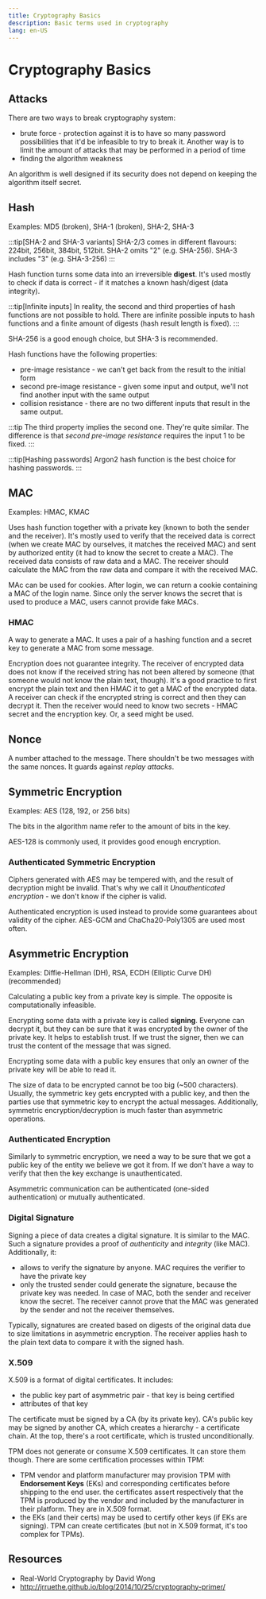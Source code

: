 ```yaml
---
title: Cryptography Basics
description: Basic terms used in cryptography
lang: en-US
---
```


# Cryptography Basics

## Attacks

There are two ways to break cryptography system:

- brute force - protection against it is to have so many password possibilities
  that it'd be infeasible to try to break it. Another way is to limit the amount
  of attacks that may be performed in a period of time
- finding the algorithm weakness

An algorithm is well designed if its security does not depend on keeping the
algorithm itself secret.

## Hash

Examples: MD5 (broken), SHA-1 (broken), SHA-2, SHA-3

:::tip[SHA-2 and SHA-3 variants]
SHA-2/3 comes in different flavours: 224bit, 256bit, 384bit, 512bit.
SHA-2 omits "2" (e.g. SHA-256).
SHA-3 includes "3" (e.g. SHA-3-256)
:::

Hash function turns some data into an irreversible **digest**. It's used mostly
to check if data is correct - if it matches a known hash/digest (data integrity).

:::tip[Infinite inputs]
In reality, the second and third properties of hash functions are not possible
to hold. There are infinite possible inputs to hash functions and a finite
amount of digests (hash result length is fixed).
:::

SHA-256 is a good enough choice, but SHA-3 is recommended.

Hash functions have the following properties:

- pre-image resistance - we can't get back from the result to the initial form
- second pre-image resistance - given some input and output, we'll not find
  another input with the same output
- collision resistance - there are no two different inputs that result in
  the same output.

:::tip
The third property implies the second one. They're quite similar. The difference
is that *second pre-image resistance* requires the input 1 to be fixed.
:::

:::tip[Hashing passwords]
Argon2 hash function is the best choice for hashing passwords.
:::

## MAC

Examples: HMAC, KMAC

Uses hash function together with a private key (known to both the sender and the
receiver). It's mostly used to verify that the received data is correct (when we
create MAC by ourselves, it matches the received MAC) and sent by authorized
entity (it had to know the secret to create a MAC). The received data consists
of raw data and a MAC. The receiver should calculate the MAC from the raw data
and compare it with the received MAC.

MAc can be used for cookies. After login, we can return a cookie containing a
MAC of the login name. Since only the server knows the secret that is used to
produce a MAC, users cannot provide fake MACs.

### HMAC

A way to generate a MAC. It uses a pair of a hashing function and a secret key
to generate a MAC from some message.

Encryption does not guarantee integrity. The receiver of encrypted data does not
know if the received string has not been altered by someone (that someone would
not know the plain text, though). It's a good practice to first encrypt the
plain text and then HMAC it to get a MAC of the encrypted data. A receiver can
check if the encrypted string is correct and then they can decrypt it. Then the
receiver would need to know two secrets - HMAC secret and the encryption key.
Or, a seed might be used.

## Nonce

A number attached to the message. There shouldn't be two messages with the same
nonces. It guards against *replay attacks*.

## Symmetric Encryption

Examples: AES (128, 192, or 256 bits)

The bits in the algorithm name refer to the amount of bits in the key.

AES-128 is commonly used, it provides good enough encryption.

### Authenticated Symmetric Encryption

Ciphers generated with AES may be tempered with, and the result of decryption
might be invalid. That's why we call it *Unauthenticated encryption* - we don't know if the cipher is valid.

Authenticated encryption is used instead to provide some guarantees about
validity of the cipher. AES-GCM and ChaCha20-Poly1305 are used most often.

## Asymmetric Encryption

Examples: Diffie-Hellman (DH), RSA, ECDH (Elliptic Curve DH) (recommended)

Calculating a public key from a private key is simple. The opposite is
computationally infeasible.

Encrypting some data with a private key is called **signing**. Everyone can
decrypt it, but they can be sure that it was encrypted by the owner of the
private key. It helps to establish trust. If we trust the signer, then we can
trust the content of the message that was signed.

Encrypting some data with a public key ensures that only an owner of the private
key will be able to read it.

The size of data to be encrypted cannot be too big (~500 characters). Usually,
the symmetric key gets encrypted with a public key, and then the parties use
that symmetric key to encrypt the actual messages. Additionally, symmetric
encryption/decryption is much faster than asymmetric operations.

### Authenticated Encryption

Similarly to symmetric encryption, we need a way to be sure that we got a public
key of the entity we believe we got it from. If we don't have a way to verify
that then the key exchange is unauthenticated.

Asymmetric communication can be authenticated (one-sided authentication) or
mutually authenticated.

### Digital Signature

Signing a piece of data creates a digital signature. It is similar to the MAC.
Such a signature provides a proof of *authenticity* and *integrity* (like MAC).
Additionally, it:

- allows to verify the signature by anyone. MAC requires the verifier to have
  the private key
- only the trusted sender could generate the signature, because the private key
  was needed. In case of MAC, both the sender and receiver know the secret. The
  receiver cannot prove that the MAC was generated by the sender and not the
  receiver themselves.

Typically, signatures are created based on digests of the original data due to
size limitations in asymmetric encryption. The receiver applies hash to the
plain text data to compare it with the signed hash.

### X.509

X.509 is a format of digital certificates. It includes:

- the public key part of asymmetric pair - that key is being certified
- attributes of that key

The certificate must be signed by a CA (by its private key). CA's public key may
be signed by another CA, which creates a hierarchy - a certificate chain. At the
top, there's a root certificate, which is trusted unconditionally.

TPM does not generate or consume X.509 certificates. It can store them though.
There are some certification processes within TPM:

- TPM vendor and platform manufacturer may provision TPM with **Endorsement
  Keys** (EKs) and corresponding certificates before shipping to the end user.
  the certificates assert respectively that the TPM is produced by the vendor
  and included by the manufacturer in their platform. They are in X.509 format.
- the EKs (and their certs) may be used to certify other keys (if EKs are
  signing). TPM can create certificates (but not in X.509 format, it's too
  complex for TPMs).

## Resources

- Real-World Cryptography by David Wong
- http://jrruethe.github.io/blog/2014/10/25/cryptography-primer/